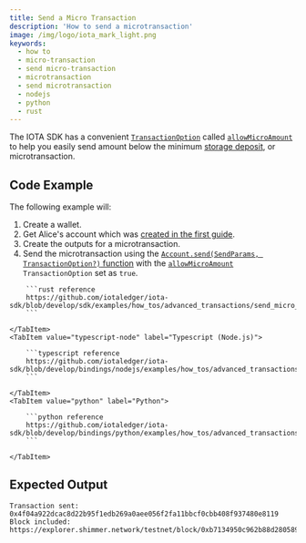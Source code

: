 ```yaml
---
title: Send a Micro Transaction
description: 'How to send a microtransaction'
image: /img/logo/iota_mark_light.png
keywords:
  - how to
  - micro-transaction
  - send micro-transaction
  - microtransaction
  - send microtransaction
  - nodejs
  - python
  - rust
---
```



The IOTA SDK has a convenient
[`TransactionOption`](../../references/nodejs/interfaces/TransactionOptions/#allowmicroamount)
called [`allowMicroAmount`](../../references/nodejs/interfaces/TransactionOptions/#allowmicroamount) to help you easily
send amount below the minimum
[storage deposit](https://wiki.iota.org/shimmer/develop/explanations/what-is-stardust/storage-deposit/), or microtransaction.

<TipFaucet/>

## Code Example

The following example will:

1. Create a wallet.
2. Get Alice's account which was [created in the first guide](../accounts-and-addresses/create-account.mdx).
3. Create the outputs for a microtransaction.
4. Send the microtransaction using the
[`Account.send(SendParams, TransactionOption?)` function](../../references/nodejs/classes/Account/#send) with
the [`allowMicroAmount`](../../references/nodejs/interfaces/TransactionOptions/#allowmicroamount) `TransactionOption` set as `true`.

<Tabs groupId="language" queryString>
    <TabItem value="rust" label="Rust">

        ```rust reference
        https://github.com/iotaledger/iota-sdk/blob/develop/sdk/examples/how_tos/advanced_transactions/send_micro_transaction.rs
        ```

    </TabItem>
    <TabItem value="typescript-node" label="Typescript (Node.js)">

        ```typescript reference
        https://github.com/iotaledger/iota-sdk/blob/develop/bindings/nodejs/examples/how_tos/advanced_transactions/send_micro_transaction.ts
        ```

    </TabItem>
    <TabItem value="python" label="Python">

        ```python reference
        https://github.com/iotaledger/iota-sdk/blob/develop/bindings/python/examples/how_tos/advanced_transactions/send_micro_transaction.py
        ```

    </TabItem>
</Tabs>

## Expected Output

```plaintext
Transaction sent: 0x4f04a922dcac8d22b95f1edb269a0aee056f2fa11bbcf0cbb408f937480e8119
Block included: https://explorer.shimmer.network/testnet/block/0xb7134950c962b88d280589e9431dcb70527c4cb72cb640e614c896643180007a
```
